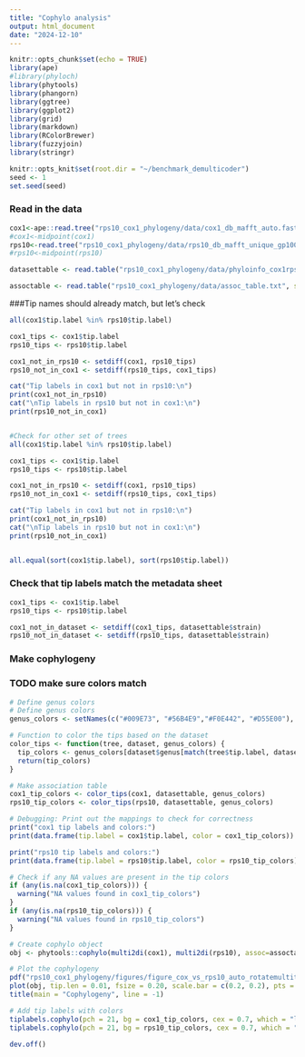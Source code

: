 ```yaml
---
title: "Cophylo analysis"
output: html_document
date: "2024-12-10"
---
```


```r
knitr::opts_chunk$set(echo = TRUE)
library(ape)
#library(phyloch)
library(phytools)
library(phangorn)
library(ggtree)
library(ggplot2)
library(grid)
library(markdown)
library(RColorBrewer)
library(fuzzyjoin)
library(stringr)

knitr::opts_knit$set(root.dir = "~/benchmark_demulticoder")
seed <- 1
set.seed(seed)
```

### Read in the data
```r
cox1<-ape::read.tree("rps10_cox1_phylogeny/data/cox1_db_mafft_auto.fasta.treefile")
#cox1<-midpoint(cox1)
rps10<-read.tree("rps10_cox1_phylogeny/data/rps10_db_mafft_unique_gp1000_ugene.fasta.treefile")
#rps10<-midpoint(rps10)

datasettable <- read.table("rps10_cox1_phylogeny/data/phyloinfo_cox1rps10.txt", sep = "\t", header=T, stringsAsFactors = F, quote = "")

assoctable <- read.table("rps10_cox1_phylogeny/data/assoc_table.txt", sep = "\t", header=T, stringsAsFactors = F, quote = "")
```

###Tip names should already match, but let's check
```r
all(cox1$tip.label %in% rps10$tip.label)

cox1_tips <- cox1$tip.label
rps10_tips <- rps10$tip.label

cox1_not_in_rps10 <- setdiff(cox1, rps10_tips)
rps10_not_in_cox1 <- setdiff(rps10_tips, cox1_tips)

cat("Tip labels in cox1 but not in rps10:\n")
print(cox1_not_in_rps10)
cat("\nTip labels in rps10 but not in cox1:\n")
print(rps10_not_in_cox1)


#Check for other set of trees
all(cox1$tip.label %in% rps10$tip.label)

cox1_tips <- cox1$tip.label
rps10_tips <- rps10$tip.label

cox1_not_in_rps10 <- setdiff(cox1, rps10_tips)
rps10_not_in_cox1 <- setdiff(rps10_tips, cox1_tips)

cat("Tip labels in cox1 but not in rps10:\n")
print(cox1_not_in_rps10)
cat("\nTip labels in rps10 but not in cox1:\n")
print(rps10_not_in_cox1)


all.equal(sort(cox1$tip.label), sort(rps10$tip.label))
```

### Check that tip labels match the metadata sheet
```r
cox1_tips <- cox1$tip.label
rps10_tips <- rps10$tip.label

cox1_not_in_dataset <- setdiff(cox1_tips, datasettable$strain)
rps10_not_in_dataset <- setdiff(rps10_tips, datasettable$strain)
```


### Make cophylogeny
### TODO make sure colors match
```r
# Define genus colors
# Define genus colors
genus_colors <- setNames(c("#009E73", "#56B4E9","#F0E442", "#D55E00"), unique(datasettable$genus))

# Function to color the tips based on the dataset
color_tips <- function(tree, dataset, genus_colors) {
  tip_colors <- genus_colors[dataset$genus[match(tree$tip.label, dataset$strain)]]
  return(tip_colors)
}

# Make association table
cox1_tip_colors <- color_tips(cox1, datasettable, genus_colors)
rps10_tip_colors <- color_tips(rps10, datasettable, genus_colors)

# Debugging: Print out the mappings to check for correctness
print("cox1 tip labels and colors:")
print(data.frame(tip.label = cox1$tip.label, color = cox1_tip_colors))

print("rps10 tip labels and colors:")
print(data.frame(tip.label = rps10$tip.label, color = rps10_tip_colors))

# Check if any NA values are present in the tip colors
if (any(is.na(cox1_tip_colors))) {
  warning("NA values found in cox1_tip_colors")
}
if (any(is.na(rps10_tip_colors))) {
  warning("NA values found in rps10_tip_colors")
}

# Create cophylo object
obj <- phytools::cophylo(multi2di(cox1), multi2di(rps10), assoc=assoctable, rotate.multi = TRUE)

# Plot the cophylogeny
pdf("rps10_cox1_phylogeny/figures/figure_cox_vs_rps10_auto_rotatemultitrue.pdf", width = 8.5, height = 11, useDingbats = FALSE)
plot(obj, tip.len = 0.01, fsize = 0.20, scale.bar = c(0.2, 0.2), pts = FALSE, link.type="curved", link.lwd=1, link.lty="solid", link.col=make.transparent("black", 0.4))
title(main = "Cophylogeny", line = -1)

# Add tip labels with colors
tiplabels.cophylo(pch = 21, bg = cox1_tip_colors, cex = 0.7, which = "left")
tiplabels.cophylo(pch = 21, bg = rps10_tip_colors, cex = 0.7, which = "right")

dev.off()
```
